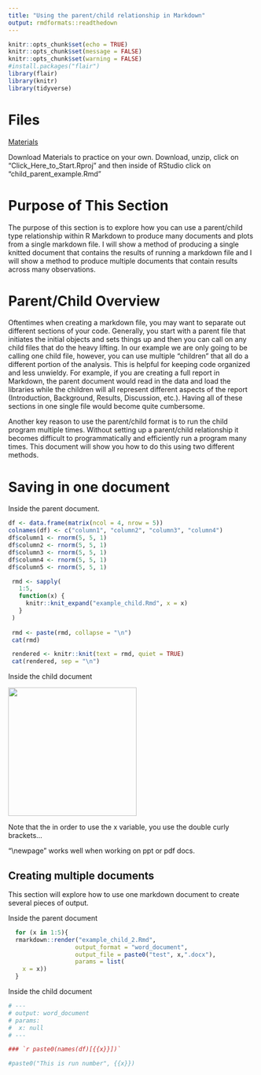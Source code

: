---
title: "Using the parent/child relationship in Markdown"
output: rmdformats::readthedown
---

```{r setup, include=FALSE}
knitr::opts_chunk$set(echo = TRUE)
knitr::opts_chunk$set(message = FALSE)
knitr::opts_chunk$set(warning = FALSE)
#install.packages("flair")
library(flair)
library(knitr)
library(tidyverse)
```

# Files

[Materials](child_parent_example.zip?raw=true)

Download Materials to practice on your own. Download, unzip, click on "Click_Here_to_Start.Rproj" and then inside of RStudio click on "child_parent_example.Rmd"


# Purpose of This Section

The purpose of this section is to explore how you can use a parent/child type relationship within R Markdown to produce many documents and plots from a single markdown file. I will show a method of producing a single knitted document that contains the results of running a markdown file and I will show a method to produce multiple documents that contain results across many observations.

# Parent/Child Overview

Oftentimes when creating a markdown file, you may want to separate out different sections of your code. Generally, you start with a parent file that initiates the initial objects and sets things up and then you can call on any child files that do the heavy lifting. In our example we are only going to be calling one child file, however, you can use multiple "children" that all do a different portion of the analysis. This is helpful for keeping code organized and less unwieldy. For example, if you are creating a full report in Markdown, the parent document would read in the data and load the libraries while the children will all represent different aspects of the report (Introduction, Background, Results, Discussion, etc.). Having all of these sections in one single file would become quite cumbersome.

Another key reason to use the parent/child format is to run the child program multiple times. Without setting up a parent/child relationship it becomes difficult to programmatically and efficiently run a program many times. This document will show you how to do this using two different methods.

# Saving in one document

Inside the parent document.

```{r}
df <- data.frame(matrix(ncol = 4, nrow = 5))
colnames(df) <- c("column1", "column2", "column3", "column4")
df$column1 <- rnorm(5, 5, 1)
df$column2 <- rnorm(5, 5, 1)
df$column3 <- rnorm(5, 5, 1)
df$column4 <- rnorm(5, 5, 1)
df$column5 <- rnorm(5, 5, 1)

 rmd <- sapply(
   1:5,
   function(x) {
     knitr::knit_expand("example_child.Rmd", x = x)
   }
 )
 
 rmd <- paste(rmd, collapse = "\n")
 cat(rmd)
```

```{r results = "asis"}
 rendered <- knitr::knit(text = rmd, quiet = TRUE)
 cat(rendered, sep = "\n")
```

Inside the child document

![](child_1.png){width="261"}

Note that the in order to use the x variable, you use the double curly brackets...

"\\newpage" works well when working on ppt or pdf docs.

## Creating multiple documents

This section will explore how to use one markdown document to create several pieces of output.

Inside the parent document

```{r}
  for (x in 1:5){
  rmarkdown::render("example_child_2.Rmd", 
                   output_format = "word_document",
                   output_file = paste0("test", x,".docx"),
                   params = list(
    x = x))
  }
```

Inside the child document

```{r}
# ---
# output: word_document
# params:
#  x: null
# ---

### `r paste0(names(df)[{{x}}])`

#paste0("This is run number", {{x}})
```
